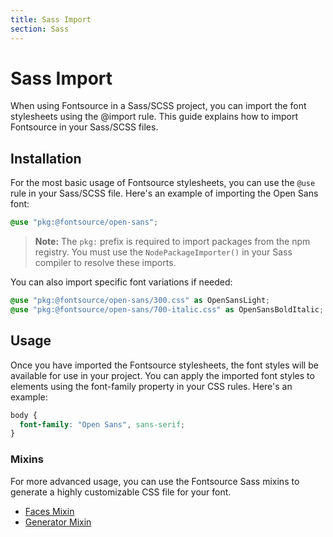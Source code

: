 ```yaml
---
title: Sass Import
section: Sass
---
```


# Sass Import

When using Fontsource in a Sass/SCSS project, you can import the font stylesheets using the @import rule. This guide explains how to import Fontsource in your Sass/SCSS files.

## Installation

For the most basic usage of Fontsource stylesheets, you can use the `@use` rule in your Sass/SCSS file. Here's an example of importing the Open Sans font:

```scss
@use "pkg:@fontsource/open-sans";
```

> **Note:** The `pkg:` prefix is required to import packages from the npm registry. You must use the `NodePackageImporter()` in your Sass compiler to resolve these imports.

You can also import specific font variations if needed:

```scss
@use "pkg:@fontsource/open-sans/300.css" as OpenSansLight;
@use "pkg:@fontsource/open-sans/700-italic.css" as OpenSansBoldItalic;
```

## Usage

Once you have imported the Fontsource stylesheets, the font styles will be available for use in your project. You can apply the imported font styles to elements using the font-family property in your CSS rules. Here's an example:

```scss
body {
  font-family: "Open Sans", sans-serif;
}
```

### Mixins

For more advanced usage, you can use the Fontsource Sass mixins to generate a highly customizable CSS file for your font.

- [Faces Mixin](/docs/getting-started/faces-mixin)
- [Generator Mixin](/docs/getting-started/generator-mixin)
